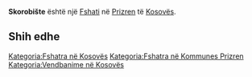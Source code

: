 {{Fshat në Kosovës
 | Emri                = Skorobište
 | EmriAlt                = Skarabisht,Skoribishte,Skoribishtë,Skorobishte,Skorobishtë,Skorobiste,Skorobište,Skrobishte,Skrobishtë,Скоробиште
 | Emri (Rasa dhanore) = 
 | Figura              = 
 | Shteti              = Kosovës
 | Komuna              = Prizren
 | Kodi postar         = 
 | Sipërfaqja          = 

 | Popullsia           = 

 | Regj. i popullsisë  = 
 | Dend. e popullsisë  = 
 | Faqja zyrtare       = 
 <!--- Koordinatat ----> 
 | Gjerësia            = 42.23222
 | Gjatësia            = 20.81056
 | Lartësia            = 
}}
'''Skorobište''' është një [[Fshati]] në [[Prizren]] të [[Kosovës]].

<!-- == Gjeografia == -->
<!-- == Historia == -->
<!-- == Demografia == -->
== Shih edhe ==
{{Komuna Prizren}}
{{Kosovo-Administrata-Cung}}

[[Kategoria:Fshatra në Kosovës]]
[[Kategoria:Fshatra në Kommunes Prizren]]
[[Kategoria:Vendbanime në Kosovës]]